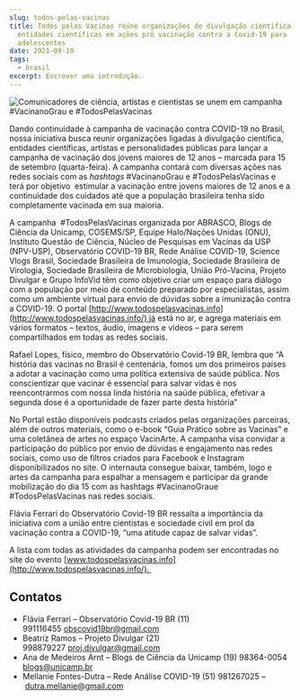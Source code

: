 ```yaml
---
slug: todos-pelas-vacinas
title: Todos pelas Vacinas reúne organizações de divulgação científica e
  entidades científicas em ações pró vacinação contra a Covid-19 para
  adolescentes
date: 2021-09-10
tags:
  - brasil
excerpt: Escrever uma introdução.
---
```

![Comunicadores de ciência, artistas e cientistas se unem em campanha #VacinanoGrau e #TodosPelasVacinas](https://redeaanalisecovid.files.wordpress.com/2021/09/whatsapp-image-2021-09-10-at-14.06.54.jpeg?w=1024 "Comunicadores de ciência, artistas e cientistas se unem em campanha #VacinanoGrau e \#TodosPelasVacinas")

Dando continuidade à campanha de vacinação contra COVID-19 no Brasil, nossa iniciativa busca reunir organizações ligadas à divulgação científica, entidades científicas, artistas e personalidades públicas para lançar a campanha de vacinação dos jovens maiores de 12 anos – marcada para 15 de setembro (quarta-feira). A campanha contará com diversas ações nas redes sociais com as *hashtags* #VacinanoGrau e #TodosPelasVacinas e terá por objetivo  estimular a vacinação entre jovens maiores de 12 anos e a continuidade dos cuidados até que a população brasileira tenha sido completamente vacinada em sua maioria. 

A campanha  #TodosPelasVacinas organizada por ABRASCO, Blogs de Ciência da Unicamp, COSEMS/SP, Equipe Halo/Nações Unidas (ONU), Instituto Questão de Ciência, Núcleo de Pesquisas em Vacinas da USP (NPV-USP), Observatório COVID-19 BR, Rede Análise COVID-19, Science Vlogs Brasil, Sociedade Brasileira de Imunologia, Sociedade Brasileira de Virologia, Sociedade Brasileira de Microbiologia, União Pró-Vacina, Projeto Divulgar e Grupo InfoVid têm como objetivo criar um espaço para diálogo com a população por meio de conteúdo preparado por especialistas, assim como um ambiente virtual para envio de dúvidas sobre a imunização contra a COVID-19. O portal [http://www.todospelasvacinas.info](http://www.todospelasvacinas.info/) já está no ar, e agrega materiais em vários formatos – textos, áudio, imagens e vídeos – para serem compartilhados em todas as redes sociais.

Rafael Lopes, físico, membro do Observatório Covid-19 BR, lembra que “A história das vacinas no Brasil é centenária, fomos um dos primeiros países a adotar a vacinação como uma política extensiva de saúde pública. Nos conscientizar que vacinar é essencial para salvar vidas é nos reencontrarmos com nossa linda história na saúde pública, efetivar a segunda dose é a oportunidade de fazer parte desta história” 

No Portal estão disponíveis podcasts criados pelas organizações parceiras, além de outros materiais, como o e-book “Guia Prático sobre as Vacinas” e uma coletânea de artes no espaço VacinArte. A campanha visa convidar a participação do público por envio de dúvidas e engajamento nas redes sociais, como uso de filtros criados para Facebook e Instagram disponibilizados no site. O internauta consegue baixar, também, logo e artes da campanha para espalhar a mensagem e participar da grande mobilização do dia 15 com as hashtags #VacinanoGraue #TodosPelasVacinas nas redes sociais.

Flávia Ferrari do Observatório Covid-19 BR ressalta a importância da iniciativa com a união entre cientistas e sociedade civil em prol da vacinação contra a COVID-19, “uma atitude capaz de salvar vidas”. 

A lista com todas as atividades da campanha podem ser encontradas no site do evento [www.todospelasvacinas.info](http://www.todospelasvacinas.info/). 

## Contatos

* Flávia Ferrari – Observatório Covid-19 BR (11) 991116455 [obscovid19br@gmail.com](mailto:obscovid19br@gmail.com)
* Beatriz Ramos – Projeto Divulgar (21) 998879227 [proj.divulgar@gmail.com](mailto:proj.divulgar@gmail.com)
* Ana de Medeiros Arnt – Blogs de Ciência da Unicamp (19) 98364-0054 [blogs@unicamp.br](mailto:blogs@unicamp.br)
* Mellanie Fontes-Dutra – Rede Análise COVID-19 (51) 981267025 – [dutra.mellanie@gmail.com](mailto:dutra.mellanie@gmail.com)
